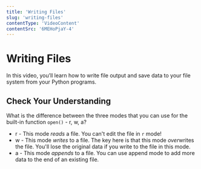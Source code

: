 ```yaml
---
title: 'Writing Files'
slug: 'writing-files'
contentType: 'VideoContent'
contentSrc: '6MEHoPjaY-4'
---
```


# Writing Files

In this video, you’ll learn how to write file output and save data to your file system from your Python programs.

## Check Your Understanding

<FlashCard>
<Prompt>

What is the difference between the three modes that you can use for the built-in function `open()` - r, w, a?

</Prompt>
<Answer>

* r - This mode *reads* a file. You can't edit the file in `r` mode!
* w - This mode *writes* to a file. The key here is that this mode *over*writes the file. You'll lose the original data if you write to the file in this mode.
* a - This mode *appends* to a file. You can use append mode to add more data to the end of an existing file.

</Answer>
</FlashCard>